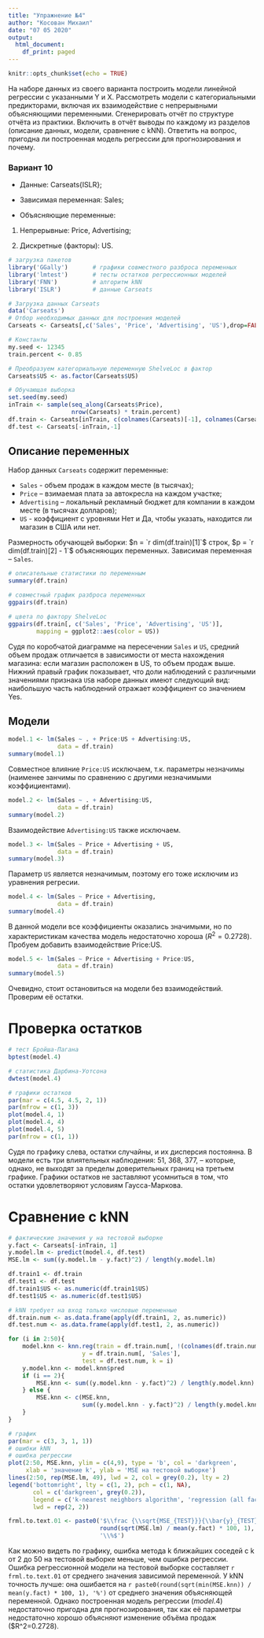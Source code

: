 ---
title: "Упражнение №4"
author: "Косован Михаил"
date: "07 05 2020"
output:
  html_document:
    df_print: paged
---

```{r setup, include=FALSE}
knitr::opts_chunk$set(echo = TRUE)

```

На наборе данных из своего варианта построить модели линейной регрессии с указанными Y и X. Рассмотреть модели с категориальными предикторами, включая их взаимодействие с непрерывными объясняющими переменными. Сгенерировать отчёт по структуре отчёта из практики. Включить в отчёт выводы по каждому из разделов (описание данных, модели, сравнение с kNN). Ответить на вопрос, пригодна ли построенная модель регрессии для прогнозирования и почему.

### Вариант 10

- Данные: Carseats{ISLR};

- Зависимая переменная: Sales;

- Объясняющие переменные:

1. Непрерывные: Price, Advertising;

2. Дискретные (факторы): US.

```{r Данные и пакеты, warning = F, message = F}
# загрузка пакетов
library('GGally')       # графики совместного разброса переменных
library('lmtest')       # тесты остатков регрессионных моделей
library('FNN')          # алгоритм kNN
library('ISLR')         # данные Carseats

# Загрузка данных Carseats
data('Carseats')
# Отбор необходимых данных для построения моделей
Carseats <- Carseats[,c('Sales', 'Price', 'Advertising', 'US'),drop=FALSE]

# Константы
my.seed <- 12345
train.percent <- 0.85

# Преобразуем категориальную переменную ShelveLoc в фактор
Carseats$US <- as.factor(Carseats$US)

# Обучающая выборка
set.seed(my.seed)
inTrain <- sample(seq_along(Carseats$Price), 
                  nrow(Carseats) * train.percent)
df.train <- Carseats[inTrain, c(colnames(Carseats)[-1], colnames(Carseats)[1])]
df.test <- Carseats[-inTrain,-1]
```

## Описание переменных  

Набор данных `Carseats` содержит переменные:  

- `Sales` - объем продаж в каждом месте (в тысячах);
- `Price` – взимаемая плата за автокресла на каждом участке;  
- `Advertising` – локальный рекламный бюджет для компании в каждом месте (в тысячах долларов);
- `US` - коэффициент с уровнями Нет и Да, чтобы указать, находится ли магазин в США или нет.

Размерность обучающей выборки: $n = `r dim(df.train)[1]`$ строк, $p = `r dim(df.train)[2] - 1`$ объясняющих переменных. Зависимая переменная -- `Sales`.  

```{r echo = F, message = F, warning = F}

# описательные статистики по переменным
summary(df.train)

# совместный график разброса переменных
ggpairs(df.train)

# цвета по фактору ShelveLoc
ggpairs(df.train[, c('Sales', 'Price', 'Advertising', 'US')], 
        mapping = ggplot2::aes(color = US))
```

Судя по коробчатой диаграмме на пересечении `Sales` и `US`, средний объем продаж отличается в зависимости от места нахождения магазина: если магазин расположен в US, то объем продаж выше. Нижний правый график показывает, что доли наблюдений с различными значениями признака `US`в наборе данных имеют следующий вид: наибольшую часть наблюдений отражает коэффициент со значением Yes.

## Модели  

```{r echo = F, warning = F, error = F}
model.1 <- lm(Sales ~ . + Price:US + Advertising:US,
              data = df.train)
summary(model.1)
```

Совместное влияние ` Price:US` исключаем, т.к. параметры незначимы (наименее занчимы по сравнению с другими незначимыми коэффициентами).

```{r echo = F, warning = F, error = F}
model.2 <- lm(Sales ~ . + Advertising:US,
              data = df.train)
summary(model.2)
```

Взаимодействие `Advertising:US` также исключаем.

```{r echo = F, warning = F, error = F}
model.3 <- lm(Sales ~ Price + Advertising + US,
              data = df.train)
summary(model.3)
```

Параметр `US` является незначимым, поэтому его тоже исключим из уравнения регресии.

```{r echo = F, warning = F, error = F}
model.4 <- lm(Sales ~ Price + Advertising,
              data = df.train)
summary(model.4)
```

В данной модели все коэффициенты оказались значимыми, но по характеристикам качества модель недостаточно хороша  ($R^2=0.2728$). Пробуем добавить взаимодействие Price:US.

```{r echo = F, warning = F, error = F}
model.5 <- lm(Sales ~ Price + Advertising + Price:US,
              data = df.train)
summary(model.5)
```

Очевидно, стоит остановиться на модели без взаимодействий. Проверим её остатки.

# Проверка остатков  

```{r , warning = F, error = F}

# тест Бройша-Пагана
bptest(model.4)

# статистика Дарбина-Уотсона
dwtest(model.4)

# графики остатков
par(mar = c(4.5, 4.5, 2, 1))
par(mfrow = c(1, 3))
plot(model.4, 1)
plot(model.4, 4)
plot(model.4, 5)
par(mfrow = c(1, 1))
```

Судя по графику слева, остатки случайны, и их дисперсия постоянна. В модели есть три влиятельных наблюдения: 51, 368, 377, – которые, однако, не выходят за пределы доверительных границ на третьем графике. Графики остатков не заставляют усомниться в том, что остатки удовлетворяют условиям Гаусса-Маркова.

# Сравнение с kNN

```{r }

# фактические значения y на тестовой выборке
y.fact <- Carseats[-inTrain, 1]
y.model.lm <- predict(model.4, df.test)
MSE.lm <- sum((y.model.lm - y.fact)^2) / length(y.model.lm)

df.train1 <- df.train
df.test1 <- df.test
df.train1$US <- as.numeric(df.train1$US)
df.test1$US <- as.numeric(df.test1$US)

# kNN требует на вход только числовые переменные
df.train.num <- as.data.frame(apply(df.train1, 2, as.numeric))
df.test.num <- as.data.frame(apply(df.test1, 2, as.numeric))

for (i in 2:50){
    model.knn <- knn.reg(train = df.train.num[, !(colnames(df.train.num) %in% 'Sales')], 
                     y = df.train.num[, 'Sales'], 
                     test = df.test.num, k = i)
    y.model.knn <- model.knn$pred
    if (i == 2){
        MSE.knn <- sum((y.model.knn - y.fact)^2) / length(y.model.knn)
    } else {
        MSE.knn <- c(MSE.knn, 
                     sum((y.model.knn - y.fact)^2) / length(y.model.knn))
    }
}

# график
par(mar = c(3, 3, 1, 1))
# ошибки kNN
# ошибка регрессии
plot(2:50, MSE.knn, ylim = c(4,9), type = 'b', col = 'darkgreen',
     xlab = 'значение k', ylab = 'MSE на тестовой выборке')
lines(2:50, rep(MSE.lm, 49), lwd = 2, col = grey(0.2), lty = 2)
legend('bottomright', lty = c(1, 2), pch = c(1, NA), 
       col = c('darkgreen', grey(0.2)), 
       legend = c('k-nearest neighbors algorithm', 'regression (all factors)'), 
       lwd = rep(2, 2))
```


```{r, include = F}
frml.to.text.01 <- paste0('$\\frac {\\sqrt{MSE_{TEST}}}{\\bar{y}_{TEST}} = ',
                          round(sqrt(MSE.lm) / mean(y.fact) * 100, 1),
                          '\\%$')
```

Как можно видеть по графику, ошибка метода k ближайших соседей с k от 2 до 50 на тестовой выборке меньше, чем ошибка регрессии. Ошибка регрессионной модели на тестовой выборке составляет `r frml.to.text.01` от среднего значения зависимой переменной. У kNN точность лучше: она ошибается на `r paste0(round(sqrt(min(MSE.knn)) / mean(y.fact) * 100, 1), '%')` от среднего значения объясняющей переменной.
Однако построенная модель регрессии ($model.4$) недостаточно пригодна для прогнозирования, так как её параметры недостаточно хорошо объясняют изменение объёма продаж ($R^2=0.2728).